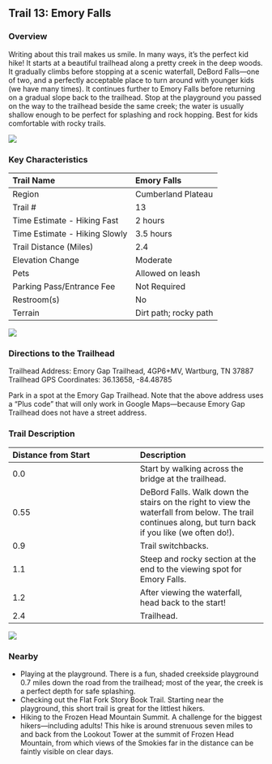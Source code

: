 ## Trail 13: Emory Falls

### Overview

Writing about this trail makes us smile. In many ways, it's the perfect kid hike! It starts at a beautiful trailhead along a pretty creek in the deep woods. It gradually climbs before stopping at a scenic waterfall, DeBord Falls---one of two, and a perfectly acceptable place to turn around with younger kids (we have many times). It continues further to Emory Falls before returning on a gradual slope back to the trailhead. Stop at the playground you passed on the way to the trailhead beside the same creek; the water is usually shallow enough to be perfect for splashing and rock hopping. Best for kids comfortable with rocky trails.

![](img/trail-13-figure-01.jpg)


### Key Characteristics

| Trail Name                    | Emory Falls           |
|:------------------------------|:----------------------|
| Region                        | Cumberland Plateau    |
| Trail \#                      | 13                    |
| Time Estimate - Hiking Fast   | 2 hours               |
| Time Estimate - Hiking Slowly | 3.5 hours             |
| Trail Distance (Miles)        | 2.4                   |
| Elevation Change              | Moderate              |
| Pets                          | Allowed on leash      |
| Parking Pass/Entrance Fee     | Not Required          |
| Restroom(s)                   | No                    |
| Terrain                       | Dirt path; rocky path |

![](maps/trail-13-map.jpeg)

### Directions to the Trailhead

Trailhead Address: Emory Gap Trailhead, 4GP6+MV, Wartburg, TN 37887
Trailhead GPS Coordinates: 36.13658, -84.48785

Park in a spot at the Emory Gap Trailhead. Note that the above address uses a "Plus code" that will only work in Google Maps—because Emory Gap Trailhead does not have a street address.

### Trail Description

| Distance from Start | Description                                                                                                                                            |
|:-----------------------------------|:-----------------------------------|
| 0.0                 | Start by walking across the bridge at the trailhead.                                                                                                   |
| 0.55                | DeBord Falls. Walk down the stairs on the right to view the waterfall from below. The trail continues along, but turn back if you like (we often do!). |
| 0.9                 | Trail switchbacks.                                                                                                                                     |
| 1.1                 | Steep and rocky section at the end to the viewing spot for Emory Falls.                                                                                |
| 1.2                 | After viewing the waterfall, head back to the start!                                                                                                   |
| 2.4                 | Trailhead.                                                                                                                                             |

![](img/trail-13-figure-02.jpg)

### Nearby

-   Playing at the playground. There is a fun, shaded creekside playground 0.7 miles down the road from the trailhead; most of the year, the creek is a perfect depth for safe splashing.
-   Checking out the Flat Fork Story Book Trail. Starting near the playground, this short trail is great for the littlest hikers.
-   Hiking to the Frozen Head Mountain Summit. A challenge for the biggest hikers---including adults! This hike is around strenuous seven miles to and back from the Lookout Tower at the summit of Frozen Head Mountain, from which views of the Smokies far in the distance can be faintly visible on clear days.
